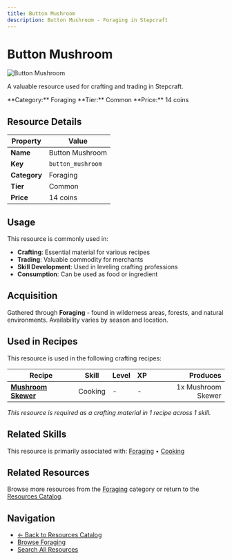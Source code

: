 ```yaml
---
title: Button Mushroom
description: Button Mushroom - Foraging in Stepcraft
---
```


# Button Mushroom

<div className="flex items-start gap-6 mb-8">
  <div className="flex-shrink-0">
    <img src="/assets/resources/foraging/white_mushroom.png" alt="Button Mushroom" className="w-24 h-24 border rounded-lg" />
  </div>
  <div className="flex-1">
    <div className="space-y-2">
      <p className="text-lg text-muted-foreground">A valuable resource used for crafting and trading in Stepcraft.</p>
      <div className="flex flex-wrap gap-4 text-sm">
        <span className="px-2 py-1 bg-blue-100 dark:bg-blue-900 rounded-md">
          **Category:** Foraging
        </span>
        <span className="px-2 py-1 bg-gray-100 dark:bg-gray-900 rounded-md">
          **Tier:** Common
        </span>
        <span className="px-2 py-1 bg-green-100 dark:bg-green-900 rounded-md">
          **Price:** 14 coins
        </span>
      </div>
    </div>
  </div>
</div>

## Resource Details

| Property | Value |
|----------|-------|
| **Name** | Button Mushroom |
| **Key** | `button_mushroom` |
| **Category** | Foraging |
| **Tier** | Common |
| **Price** | 14 coins |


## Usage

This resource is commonly used in:

- **Crafting**: Essential material for various recipes
- **Trading**: Valuable commodity for merchants
- **Skill Development**: Used in leveling crafting professions
- **Consumption**: Can be used as food or ingredient



## Acquisition

Gathered through **Foraging** - found in wilderness areas, forests, and natural environments. Availability varies by season and location.


## Used in Recipes

This resource is used in the following crafting recipes:

| Recipe | Skill | Level | XP | Produces |
|--------|-------|-------|----|---------:|
| **[Mushroom Skewer](/docs/resources/individual/mushroom_skewer)** | Cooking | - | - | 1x Mushroom Skewer |

*This resource is required as a crafting material in 1 recipe across 1 skill.*


## Related Skills

This resource is primarily associated with: [Foraging](/docs/skills/individual/foraging) • [Cooking](/docs/skills/individual/cooking)

## Related Resources

Browse more resources from the [Foraging](/docs/resources#foraging) category or return to the [Resources Catalog](/docs/resources).

## Navigation

- [← Back to Resources Catalog](/docs/resources)
- [Browse Foraging](/docs/resources#foraging)
- [Search All Resources](/search)
